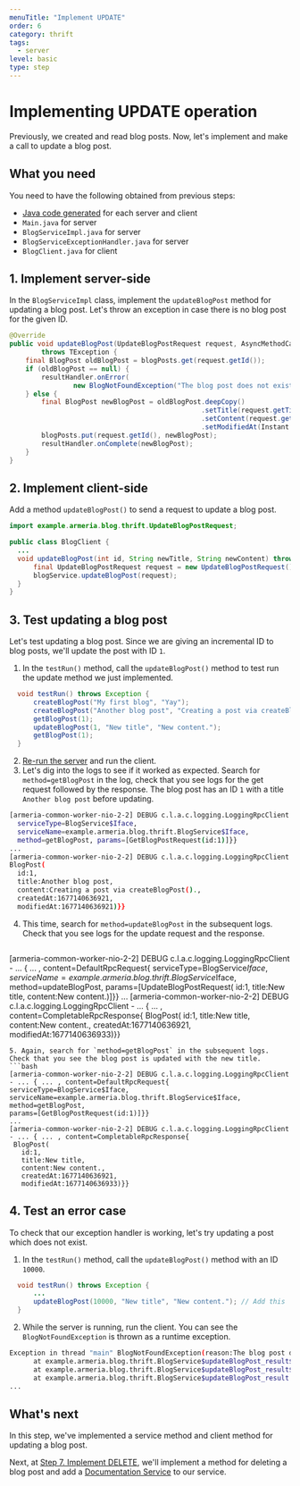 ```yaml
---
menuTitle: "Implement UPDATE"
order: 6
category: thrift
tags:
  - server
level: basic
type: step
---
```


# Implementing UPDATE operation

Previously, we created and read blog posts.
Now, let's implement and make a call to update a blog post.

<TutorialSteps current={6} />

## What you need

You need to have the following obtained from previous steps:

- [Java code generated](/tutorials/thrift/blog/create-server#compile-the-thrift-file) for each server and client
- `Main.java` for server
- `BlogServiceImpl.java` for server
- `BlogServiceExceptionHandler.java` for server
- `BlogClient.java` for client

## 1. Implement server-side

In the `BlogServiceImpl` class, implement the `updateBlogPost` method for updating a blog post.
Let's throw an exception in case there is no blog post for the given ID.

```java filename=BlogServiceImpl.java
@Override
public void updateBlogPost(UpdateBlogPostRequest request, AsyncMethodCallback<BlogPost> resultHandler)
        throws TException {
    final BlogPost oldBlogPost = blogPosts.get(request.getId());
    if (oldBlogPost == null) {
        resultHandler.onError(
                new BlogNotFoundException("The blog post does not exist. ID: " + request.getId()));
    } else {
        final BlogPost newBlogPost = oldBlogPost.deepCopy()
                                                .setTitle(request.getTitle())
                                                .setContent(request.getContent())
                                                .setModifiedAt(Instant.now().toEpochMilli());
        blogPosts.put(request.getId(), newBlogPost);
        resultHandler.onComplete(newBlogPost);
    }
}
```

## 2. Implement client-side

Add a method `updateBlogPost()` to send a request to update a blog post.

```java filename=BlogClient.java
import example.armeria.blog.thrift.UpdateBlogPostRequest;

public class BlogClient {
  ...
  void updateBlogPost(int id, String newTitle, String newContent) throws Exception {
      final UpdateBlogPostRequest request = new UpdateBlogPostRequest().setId(id).setTitle(newTitle).setContent(newContent);
      blogService.updateBlogPost(request);
  }
}
```

## 3. Test updating a blog post

Let's test updating a blog post.
Since we are giving an incremental ID to blog posts, we'll update the post with ID `1`.

1. In the `testRun()` method, call the `updateBlogPost()` method to test run the update method we just implemented.
  ```java filename=BlogClient.java
    void testRun() throws Exception {
        createBlogPost("My first blog", "Yay");
        createBlogPost("Another blog post", "Creating a post via createBlogPost().");
        getBlogPost(1);
        updateBlogPost(1, "New title", "New content.");
        getBlogPost(1);
    }
  ```
2. [Re-run the server](/tutorials/thrift/blog/create-server#7-test-run) and run the client.
3. Let's dig into the logs to see if it worked as expected.
  Search for `method=getBlogPost` in the log, check that you see logs for the get request followed by the response.
  The blog post has an ID `1` with a title `Another blog post` before updating.
  ```bash
  [armeria-common-worker-nio-2-2] DEBUG c.l.a.c.logging.LoggingRpcClient - ... { ... ,  content=DefaultRpcRequest{
    serviceType=BlogService$Iface, 
    serviceName=example.armeria.blog.thrift.BlogService$Iface, 
    method=getBlogPost, params=[GetBlogPostRequest(id:1)]}}
  ...
  [armeria-common-worker-nio-2-2] DEBUG c.l.a.c.logging.LoggingRpcClient - ... { ... , content=CompletableRpcResponse{
  BlogPost(
    id:1, 
    title:Another blog post, 
    content:Creating a post via createBlogPost()., 
    createdAt:1677140636921, 
    modifiedAt:1677140636921)}}
  ```
4. This time, search for `method=updateBlogPost` in the subsequent logs.
  Check that you see logs for the update request and the response.
   ```bash
  [armeria-common-worker-nio-2-2] DEBUG c.l.a.c.logging.LoggingRpcClient - ... { ... , content=DefaultRpcRequest{
    serviceType=BlogService$Iface, 
    serviceName=example.armeria.blog.thrift.BlogService$Iface, 
    method=updateBlogPost, 
    params=[UpdateBlogPostRequest(
      id:1, 
      title:New title, 
      content:New content.)]}}
   ...
   [armeria-common-worker-nio-2-2] DEBUG c.l.a.c.logging.LoggingRpcClient - ... { ... , content=CompletableRpcResponse{
    BlogPost(
      id:1, 
      title:New title, 
      content:New content., 
      createdAt:1677140636921, 
      modifiedAt:1677140636933)}}
   ```
5. Again, search for `method=getBlogPost` in the subsequent logs.
  Check that you see the blog post is updated with the new title.
  ```bash
  [armeria-common-worker-nio-2-2] DEBUG c.l.a.c.logging.LoggingRpcClient - ... { ... , content=DefaultRpcRequest{
  serviceType=BlogService$Iface, 
  serviceName=example.armeria.blog.thrift.BlogService$Iface, 
  method=getBlogPost,
  params=[GetBlogPostRequest(id:1)]}}
  ...
  [armeria-common-worker-nio-2-2] DEBUG c.l.a.c.logging.LoggingRpcClient - ... { ... , content=CompletableRpcResponse{
    BlogPost(
      id:1, 
      title:New title, 
      content:New content., 
      createdAt:1677140636921, 
      modifiedAt:1677140636933)}}
  ```

## 4. Test an error case

To check that our exception handler is working, let's try updating a post which does not exist.

1. In the `testRun()` method, call the `updateBlogPost()` method with an ID `10000`.
  ```java filename=BlogClient.java
    void testRun() throws Exception {
        ...
        updateBlogPost(10000, "New title", "New content."); // Add this
    }
  ```
2. While the server is running, run the client.
  You can see the `BlogNotFoundException` is thrown as a runtime exception.
  ```bash
  Exception in thread "main" BlogNotFoundException(reason:The blog post does not exist. ID: 10000)
        at example.armeria.blog.thrift.BlogService$updateBlogPost_result$updateBlogPost_resultStandardScheme.read(BlogService.java:3974)
        at example.armeria.blog.thrift.BlogService$updateBlogPost_result$updateBlogPost_resultStandardScheme.read(BlogService.java:3950)
        at example.armeria.blog.thrift.BlogService$updateBlogPost_result.read(BlogService.java:3888)
  ...
  ```

## What's next

In this step, we've implemented a service method and client method for updating a blog post.

Next, at [Step 7. Implement DELETE](/tutorials/thrift/blog/implement-delete), we'll implement a method for deleting a blog post and add a [Documentation Service](/docs/server-docservice) to our service.

<TutorialSteps current={6} />
